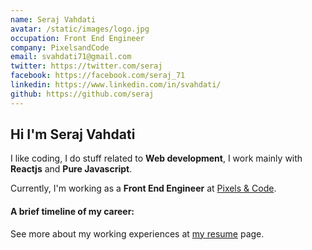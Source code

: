 ```yaml
---
name: Seraj Vahdati
avatar: /static/images/logo.jpg
occupation: Front End Engineer
company: PixelsandCode
email: svahdati71@gmail.com
twitter: https://twitter.com/seraj
facebook: https://facebook.com/seraj_71
linkedin: https://www.linkedin.com/in/svahdati/
github: https://github.com/seraj
---
```



## Hi <Twemoji emoji="waving hand" /> I'm Seraj Vahdati

I like coding, I do stuff related to **Web development**, I work mainly with **Reactjs** and **Pure Javascript**.

Currently, I'm working as a **Front End Engineer** at [Pixels & Code](https://pixelsandcode.ge/).

#### A brief timeline of my career:

<Timeline />

See more about my working experiences at [my resume](/resume) page.
